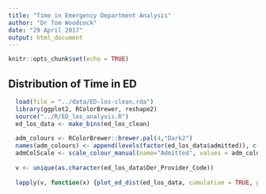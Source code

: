 ```yaml
---
title: "Time in Emergency Department Analysis"
author: "Dr Tom Woodcock"
date: "29 April 2017"
output: html_document
---
```


```r
knitr::opts_chunk$set(echo = TRUE)
```

## Distribution of Time in ED

```r
  
  load(file = "../data/ED-los-clean.rda")
  library(ggplot2, RColorBrewer, reshape2)
  source("../R/ED_los_analysis.R")
  ed_los_data <- make_bins(ed_los_clean)
  
  adm_colours <- RColorBrewer::brewer.pal(4,"Dark2")
  names(adm_colours) <- append(levels(factor(ed_los_data$admitted)), c(NA, NA), after = 1)
  admColScale <- scale_colour_manual(name="Admitted", values = adm_colours)
  
  v <- unique(as.character(ed_los_data$Der_Provider_Code))
  
  lapply(v, function(x) {plot_ed_dist(ed_los_data, cumulative = TRUE, prov_codes = c(x)) + admColScale})
  

```